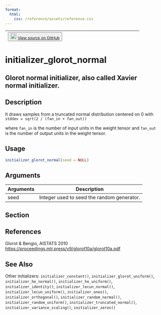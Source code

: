 ```yaml
---
format:
  html:
    css: /reference/assets/reference.css
---
```


| <button class="button"> ![](/reference/assets/GitHub-Mark-32px.png){width="20"} [View source on GitHub](https://github.com/rstudio/keras//blob/main/R/initializers.R#L214) </button> |
|:------------------------------:|:--------------------------------------:|

# initializer_glorot_normal

## Glorot normal initializer, also called Xavier normal initializer.

## Description

It draws samples from a truncated normal distribution centered on 0 with `stddev = sqrt(2 / (fan_in + fan_out))`

where `fan_in` is the number of input units in the weight tensor and `fan_out` is the number of output units in the weight tensor. 


## Usage
```r
initializer_glorot_normal(seed = NULL) 
```

## Arguments
|Arguments|Description|
|---|---|
| seed | Integer used to seed the random generator. |


## Section

## References

Glorot & Bengio, AISTATS 2010 [https://proceedings.mlr.press/v9/glorot10a/glorot10a.pdf](https://proceedings.mlr.press/v9/glorot10a/glorot10a.pdf)




## See Also
Other initializers:  `initializer_constant()`, `initializer_glorot_uniform()`, `initializer_he_normal()`, `initializer_he_uniform()`, `initializer_identity()`, `initializer_lecun_normal()`, `initializer_lecun_uniform()`, `initializer_ones()`, `initializer_orthogonal()`, `initializer_random_normal()`, `initializer_random_uniform()`, `initializer_truncated_normal()`, `initializer_variance_scaling()`, `initializer_zeros()`

